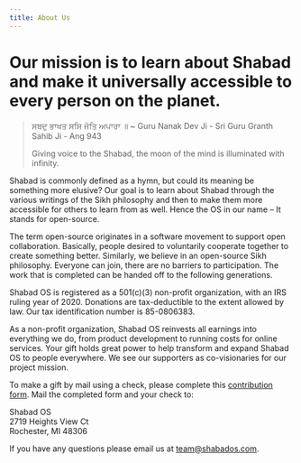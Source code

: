 ```yaml
---
title: About Us
---
```


# Our mission is to learn about Shabad and make it universally accessible to every person on the planet.

> ਸਬਦੁ ਭਾਖਤ ਸਸਿ ਜੋਤਿ ਅਪਾਰਾ ॥
> ~ Guru Nanak Dev Ji - Sri Guru Granth Sahib Ji - Ang 943
>
> Giving voice to the Shabad, the moon of the mind is illuminated with infinity.

Shabad is commonly defined as a hymn, but could its meaning be something more elusive? Our goal is to learn about Shabad through the various writings of the Sikh philosophy and then to make them more accessible for others to learn from as well. Hence the OS in our name – It stands for open-source.

The term open-source originates in a software movement to support open collaboration. Basically, people desired to voluntarily cooperate together to create something better. Similarly, we believe in an open-source Sikh philosophy. Everyone can join, there are no barriers to participation. The work that is completed can be handed off to the following generations.

Shabad OS is registered as a 501(c)(3) non-profit organization, with an IRS ruling year of 2020. Donations are tax-deductible to the extent allowed by law. Our tax identification number is 85-0806383.

As a non-profit organization, Shabad OS reinvests all earnings into everything we do, from product development to running costs for online services. Your gift holds great power to help transform and expand Shabad OS to people everywhere. We see our supporters as co-visionaries for our project mission.

To make a gift by mail using a check, please complete this <a href="https://docs.google.com/forms/d/e/1FAIpQLSdsohrwd46xLZubbpOH4tecydkqiy-BHNMg0k0zbix3gmvwoA/viewform?usp=sharing" target="_blank">contribution form</a>. Mail the completed form and your check to:

Shabad OS<br/>
2719 Heights View Ct<br/>
Rochester, MI 48306

If you have any questions please email us at team@shabados.com.
